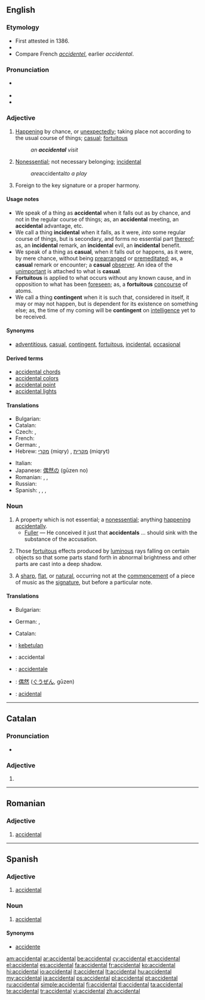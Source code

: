 ==English==

===Etymology===
* First attested in 1386.
* {{suffix|accident|al}}
* Compare French ''[[accidentel]]'', earlier ''accidental''.

===Pronunciation===
* {{a|US}} {{IPA|/ˌæk.sə.ˈdɛn.təl/}}
* {{audio|en-us-accidental.ogg|Audio (US)}}
* {{rhymes|ɛntəl}}

===Adjective===
{{en-adj}}

# [[happening|Happening]] by chance, or [[unexpectedly]]; taking place not according to the usual course of things; [[casual]]; [[fortuitous]]
#: ''an '''accidental''' visit''
# [[nonessential|Nonessential]]; not necessary belonging; [[incidental]]
#: ''are ''accidental'' to a play''
# {{context|music}} Foreign to the key signature or a proper harmony.

====Usage notes====
* We speak of a thing as '''accidental''' when it falls out as by chance, and not in the regular course of things; as, an '''accidental''' meeting, an '''accidental''' advantage, etc.
* We call a thing '''incidental''' when it falls, as it were, ''into'' some regular course of things, but is secondary, and forms no essential part [[thereof]]; as, an '''incidental''' remark, an '''incidental''' evil, an '''incidental''' benefit.
* We speak of a thing as '''casual''', when it falls out or happens, as it were, by mere chance, without being [[prearranged]] or [[premeditated]]; as, a '''casual''' remark or encounter; a '''casual''' [[observer]]. An idea of the [[unimportant]] is attached to what is '''casual'''.
* '''Fortuitous''' is applied to what occurs without any known cause, and in opposition to what has been [[foreseen]]; as, a '''fortuitous''' [[concourse]] of atoms.
* We call a thing '''contingent''' when it is such that, considered in itself, it may or may not happen, but is dependent for its existence on something else; as, the time of my coming will be '''contingent''' on [[intelligence]] yet to be received.

====Synonyms====
* [[adventitious]], [[casual]], [[contingent]], [[fortuitous]], [[incidental]], [[occasional]]

====Derived terms====
{{rfc|create separate entries}}
* [[accidental chords]] <!-- ''(Music):'' those which contain one or more tones foreign to their proper harmony -->
* [[accidental colors]] <!-- ''(Optics):'' colors [[depending]] on the [[hypersensibility]] of the [[retina]] of the eye for [[complementary]] colors. They are [[purely]] [[subjective]] sensations of color which often result from the [[contemplation]] of [[actually]] colored bodies -->
* [[accidental point]] <!-- ''(Perspective):'' the point in which a right line, drawn from the eye, parallel to a given right line, cuts the [[perspective]] plane; so called to distinguish it from the principal point, or point of view, where a line drawn from the eye perpendicular to the perspective plane meets this plane -->
* [[accidental lights]] <!-- ''(Painting):'' secondary lights; effects of light other than ordinary [[daylight]], such as the rays of the sun [[darting]] through a cloud, or between the leaves of trees; the effect of [[moonlight]], [[candlelight]], or burning bodies - [[Fairholt]] -->

====Translations====
{{trans-top|happening by chance}}
* Bulgarian: {{t|bg|случаен}}
* Catalan: {{t-|ca|accidental|m|f}}
* Czech: {{t|cs|nahodilý}}, {{t|cs|náhodný}}
* French: {{t+|fr|accidentel}}
* German: {{t+|de|versehentlich}}, {{t+|de|zufällig}}
* Hebrew: [[מקרי]] (miqry) {{m}}, [[מקרית]] (miqryt) {{f}}
{{trans-mid}}
* Italian: {{t|it|accidentale}}
* Japanese: [[偶然の]] (gūzen no)
* Romanian: {{t|ro|accidental|m|n}}, {{t|ro|întâmplător|m|n}}, {{t|ro|accidentală|f}}
* Russian: {{t+|ru|случайный|tr=slučájnyj}}
* Spanish: {{t|es|accidental}}, {{t|es|casual}}, {{t|es|imprevisto}}, {{t|es|fortuito}}
{{trans-bottom}}

===Noun===
{{en-noun}}

# A property which is not essential; a [[nonessential]]; anything [[happening]] [[accidentally]].
#* [[Fuller]] — He conceived it just that '''accidentals''' ... should sink with the substance of the accusation.
# {{context|painting|pluralonly}} Those [[fortuitous]] effects produced by [[luminous]] rays falling on certain objects so that some parts stand forth in abnormal brightness and other parts are cast into a deep shadow.
# {{context|music}} A [[sharp]], [[flat]], or [[natural]], occurring not at the [[commencement]] of a piece of music as the [[signature]], but before a particular note.

====Translations====
{{trans-top|a property which is not essential}}
* Bulgarian: {{t|bg|несъществено качество}}
{{trans-mid}}
* German: {{t+|de|Zufall|m}}, {{t-|de|Versehen|n}}
{{trans-bottom}}

{{trans-top|(in plural, painting)}}
{{trans-mid}}
{{trans-bottom}}

{{trans-top|(music)}}
* Catalan: {{t-|ca|accident|m}}
{{trans-mid}}
{{trans-bottom}}

{{checktrans-top}}
* {{ttbc|id}}: [[kebetulan]]
* {{ttbc|ia}}: accidental
* {{ttbc|it}}: [[accidentale]]
* {{ttbc|ja}}: [[偶然]] ([[ぐうぜん]], gūzen)
* {{ttbc|pt}}: [[acidental]]
{{trans-bottom}}

----

==Catalan==

===Pronunciation===
* {{rhymes|aɫ|lang=ca}}

===Adjective===
{{ca-adj|f=accidental|fpl=accidentals}}

# {{l|en|accidental}}

----

==Romanian==

===Adjective===
{{ro-adj|mn}}

# [[#English|accidental]]

----

==Spanish==

===Adjective===
{{es-adj|pl=accidentales}}

# [[accidental]]

===Noun===
{{es-noun|m|pl=accidentales}}

# {{music|lang=es}} [[accidental]]

====Synonyms====
* [[accidente]]

[[am:accidental]]
[[ar:accidental]]
[[be:accidental]]
[[cy:accidental]]
[[et:accidental]]
[[el:accidental]]
[[es:accidental]]
[[fa:accidental]]
[[fr:accidental]]
[[ko:accidental]]
[[hi:accidental]]
[[io:accidental]]
[[it:accidental]]
[[lt:accidental]]
[[hu:accidental]]
[[my:accidental]]
[[ja:accidental]]
[[ps:accidental]]
[[pl:accidental]]
[[pt:accidental]]
[[ru:accidental]]
[[simple:accidental]]
[[fi:accidental]]
[[tl:accidental]]
[[ta:accidental]]
[[te:accidental]]
[[tr:accidental]]
[[vi:accidental]]
[[zh:accidental]]